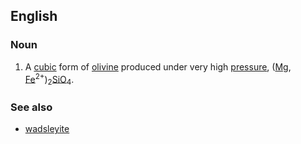 ==English==

===Noun===
{{en-noun}}

# {{context|mineralogy|lang=en}} A [[cubic]] form of [[olivine]] produced under very high [[pressure]], ([[magnesium|Mg]], [[iron|Fe]]<sup>2+</sup>)<sub>2</sub>[[silicon|Si]][[oxygen|O]]<sub>4</sub>.

===See also===
*[[wadsleyite]]